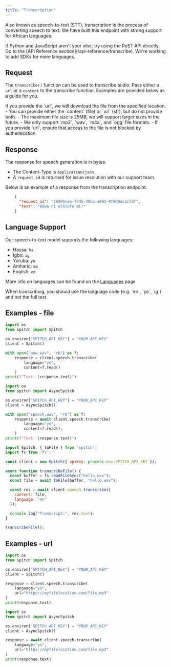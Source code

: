 ```yaml
---
title: "Transcription"
---
```


Also known as speech-to-text (STT), transcription is the process of converting speech to text. We have built this endpoint with strong support for African languages.

<Tip>
  If Python and JavaScript aren't your vibe, try using the ReST API directly. Go to the [API Reference section](/api-reference/transcribe).
  We're working to add SDKs for more languages.
</Tip>

## Request

The `transcribe()` function can be used to transcribe audio. Pass either a `url` or a `content` to the transcribe function.
Examples are provided below as a guide for you.

<Tip>
  If you provide the `url`, we will download the file from the specified location.
</Tip>

<Warning>
  - You can provide either the `content` (file) or `url` (str), but do not provide both.
  - The maximum file size is 25MB, we will support larger sizes in the future.
  - We only support `mp3`, `wav`, `m4a`, and `ogg` file formats.
  - If you provide `url`, ensure that access to the file is not blocked by authentication.
</Warning>

## Response

The response for speech generation is in bytes.

- The Content-Type is `application/json`
- A `request_id` is returned for issue resolution with our support team.

Below is an example of a response from the transcription endpoint.

```json
    {
      "request_id": "86095cea-77d5-45ba-a093-0f800ac2c7df",
      "text": "Báwo ni olólùfẹ́ mi?"
    }
```

## Language Support

Our speech-to-text model supports the following languages:

- Hausa: `ha`
- Igbo: `ig`
- Yoruba: `yo`
- Amharic: `am`
- English: `en`

More info on languages can be found on the [Languages](/concepts/languages) page

<Note>
  When transcribing, you should use the language code (e.g. `en`, `yo`, `ig`) and not the full text.
</Note>

## Examples - file

<CodeGroup>

```python Python
import os
from spitch import Spitch

os.environ["SPITCH_API_KEY"] = "YOUR_API_KEY"
client = Spitch()

with open("new.wav", "rb") as f:
    response = client.speech.transcribe(
        language="yo",
        content=f.read()
    )
print(f"Text: {response.text}")
```


```python Python (async)
import os
from spitch import AsyncSpitch

os.environ["SPITCH_API_KEY"] = "YOUR_API_KEY"
client = AsyncSpitch()

with open("speech.wav", "rb") as f:
    response = await client.speech.transcribe(
        language="yo",
        content=f.read(),
    )
print(f"Text: {response.text}")
```


```JavaScript
import Spitch, { toFile } from 'spitch';
import fs from 'fs';

const client = new Spitch({ apiKey: process.env.SPITCH_API_KEY });

async function transcribeFile() {
  const buffer = fs.readFileSync("hello.wav");
  const file = await toFile(buffer, "hello.wav");

  const res = await client.speech.transcribe({
    content: file,
    language: "en"
  });

  console.log("Transcript:", res.text);
}

transcribeFile();
```

</CodeGroup>

## Examples - url

<CodeGroup>

```python Python
import os
from spitch import Spitch

os.environ["SPITCH_API_KEY"] = "YOUR_API_KEY"
client = Spitch()

response = client.speech.transcribe(
    language="yo",
    url="https://myfilelocation.com/file.mp3"
)
print(response.text)
```


```python Python (async)
import os
from spitch import AsyncSpitch

os.environ["SPITCH_API_KEY"] = "YOUR_API_KEY"
client = AsyncSpitch()

response = await client.speech.transcribe(
    language="yo",
    url="https://myfilelocation.com/file.mp3"
)
print(response.text)
```

</CodeGroup>